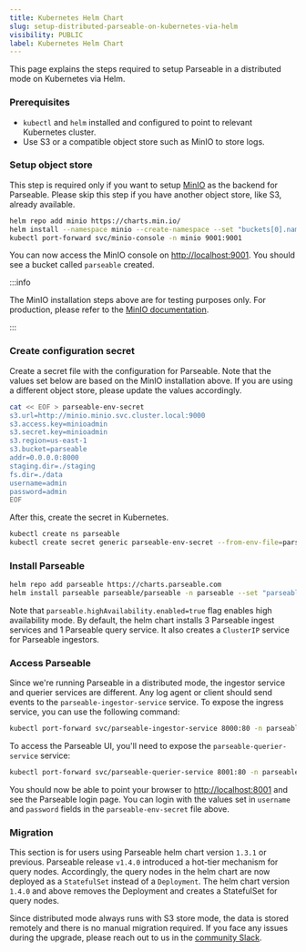 ```yaml
---
title: Kubernetes Helm Chart
slug: setup-distributed-parseable-on-kubernetes-via-helm
visibility: PUBLIC
label: Kubernetes Helm Chart
---
```


<head>
<title>How to Setup Distributed Parseable on Kubernetes via Helm? | Parseable</title>
<meta charSet="utf-8" />
<meta name="twitter:card" content="summary" />
</head>

This page explains the steps required to setup Parseable in a distributed mode on Kubernetes via Helm.

### Prerequisites

- `kubectl` and `helm` installed and configured to point to relevant Kubernetes cluster.
- Use S3 or a compatible object store such as MinIO to store logs.

### Setup object store

This step is required only if you want to setup [MinIO](https://min.io) as the backend for Parseable. Please skip this step if you have another object store, like S3, already available.

```bash
helm repo add minio https://charts.min.io/
helm install --namespace minio --create-namespace --set "buckets[0].name=parseable,buckets[0].policy=none,buckets[0].purge=false,rootUser=minioadmin,rootPassword=minioadmin,replicas=1,persistence.enabled=false,resources.requests.memory=128Mi,mode=standalone" minio minio/minio
kubectl port-forward svc/minio-console -n minio 9001:9001
```

You can now access the MinIO console on [http://localhost:9001](http://localhost:9001). You should see a bucket called `parseable` created.

:::info

The MinIO installation steps above are for testing purposes only. For production, please refer to the [MinIO documentation](https://min.io/docs/minio/kubernetes/upstream/index.html).

:::

### Create configuration secret

Create a secret file with the configuration for Parseable. Note that the values set below are based on the MinIO installation above. If you are using a different object store, please update the values accordingly.

```bash
cat << EOF > parseable-env-secret
s3.url=http://minio.minio.svc.cluster.local:9000
s3.access.key=minioadmin
s3.secret.key=minioadmin
s3.region=us-east-1
s3.bucket=parseable
addr=0.0.0.0:8000
staging.dir=./staging
fs.dir=./data
username=admin
password=admin
EOF
```

After this, create the secret in Kubernetes.

```bash
kubectl create ns parseable
kubectl create secret generic parseable-env-secret --from-env-file=parseable-env-secret -n parseable
```

### Install Parseable

```bash
helm repo add parseable https://charts.parseable.com
helm install parseable parseable/parseable -n parseable --set "parseable.local=false" --set "parseable.highAvailability.enabled=true"
```

Note that `parseable.highAvailability.enabled=true` flag enables high availability mode. By default, the helm chart installs 3 Parseable ingest services and 1 Parseable query service. It also creates a `ClusterIP` service for Parseable ingestors.

### Access Parseable

Since we're running Parseable in a distributed mode, the ingestor service and querier services are different. Any log agent or client should send events to the `parseable-ingestor-service` service. To expose the ingress service, you can use the following command:

```bash
kubectl port-forward svc/parseable-ingestor-service 8000:80 -n parseable
```

To access the Parseable UI, you'll need to expose the `parseable-querier-service` service:

```bash
kubectl port-forward svc/parseable-querier-service 8001:80 -n parseable
```

You should now be able to point your browser to [http://localhost:8001](http://localhost:8001) and see the Parseable login page. You can login with the values set in `username` and `password` fields in the `parseable-env-secret` file above.

### Migration

This section is for users using Parseable helm chart version `1.3.1` or previous. Parseable release `v1.4.0` introduced a hot-tier mechanism for query nodes. Accordingly, the query nodes in the helm chart are now deployed as a `StatefulSet` instead of a `Deployment`. The helm chart version `1.4.0` and above removes the Deployment and creates a StatefulSet for query nodes. 

Since distributed mode always runs with S3 store mode, the data is stored remotely and there is no manual migration required. If you face any issues during the upgrade, please reach out to us in the [community Slack](https://logg.ing/community).
